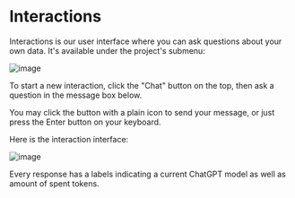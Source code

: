 
# Interactions

Interactions is our user interface where you can ask questions about your own data. It's available under the project's submenu:

![image](https://github.com/StubbornDeer/enum-docs-nextra/assets/91156314/4bfedfb4-a4f8-412f-94e0-949a2732689d)


To start a new interaction, click the "Chat" button on the top, then ask a question in the message box below. 

<Callout>
You may click the button with a plain icon to send your message, or just press the Enter button on your keyboard.
</Callout>

Here is the interaction interface:

![image](https://github.com/StubbornDeer/enum-docs-nextra/assets/91156314/7f18d97a-e3d3-411c-bd8c-aafcdd2f4759)

Every response has a labels indicating a current ChatGPT model as well as amount of spent tokens.
